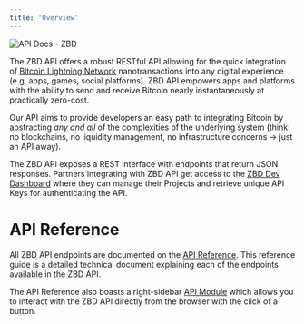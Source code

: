 ```yaml
---
title: 'Overview'
---
```


<Frame type="glass" caption="">
  <img src="/img/RNPGRO5.png" alt="API Docs - ZBD" />
</Frame>
<br />

  

The ZBD API offers a robust RESTful API allowing for the quick integration of [Bitcoin Lightning Network](/docs/lightning-network) nanotransactions into any digital experience (e.g. apps, games, social platforms). ZBD API empowers apps and platforms with the ability to send and receive Bitcoin nearly instantaneously at practically zero-cost.

Our API aims to provide developers an easy path to integrating Bitcoin by abstracting _any and all_ of the complexities of the underlying system (think: no blockchains, no liquidity management, no infrastructure concerns -> just an API away).

The ZBD API exposes a REST interface with endpoints that return JSON responses. Partners integrating with ZBD API get access to the [ZBD Dev Dashboard](https://dashboard.zebedee.io) where they can manage their Projects and retrieve unique API Keys for authenticating the API.

# API Reference

All ZBD API endpoints are documented on the [API Reference](/api/intro). This reference guide is a detailed technical document explaining each of the endpoints available in the ZBD API.

<Tip>The API Reference also boasts a right-sidebar [API Module](/api/charges/create) which allows you to interact with the ZBD API directly from the browser with the click of a button.</Tip>